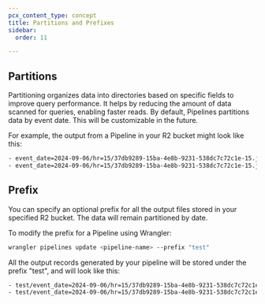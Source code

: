 ```yaml
---
pcx_content_type: concept
title: Partitions and Prefixes
sidebar:
  order: 11

---
```


## Partitions
Partitioning organizes data into directories based on specific fields to improve query performance. It helps by reducing the amount of data scanned for queries, enabling faster reads. By default, Pipelines partitions data by event date. This will be customizable in the future.

For example, the output from a Pipeline in your R2 bucket might look like this:
```sh
- event_date=2024-09-06/hr=15/37db9289-15ba-4e8b-9231-538dc7c72c1e-15.json.gz
- event_date=2024-09-06/hr=15/37db9289-15ba-4e8b-9231-538dc7c72c1e-15.json.gz
```

## Prefix
You can specify an optional prefix for all the output files stored in your specified R2 bucket. The data will remain partitioned by date.

To modify the prefix for a Pipeline using Wrangler:
```sh
wrangler pipelines update <pipeline-name> --prefix "test"
```

All the output records generated by your pipeline will be stored under the prefix "test", and will look like this:
```sh
- test/event_date=2024-09-06/hr=15/37db9289-15ba-4e8b-9231-538dc7c72c1e-15.json.gz
- test/event_date=2024-09-06/hr=15/37db9289-15ba-4e8b-9231-538dc7c72c1e-15.json.gz
```
